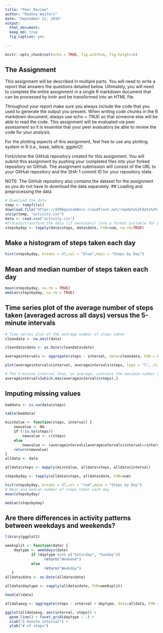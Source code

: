 ---
title: "Peer_Review"
author: "Rodney Waiters"
date: "September 22, 2016"
output: 
  html_document: 
  keep_md: true
  fig_caption: yes
        
---

```{r setup, include=FALSE}
knitr::opts_chunk$set(echo = TRUE, fig.width=6, fig.height=6)
```
## The Assignment
This assignment will be described in multiple parts. You will need to write a report that answers the questions detailed below. Ultimately, you will need to complete the entire assignment in a single R markdown document that can be processed by knitr and be transformed into an HTML file.

Throughout your report make sure you always include the code that you used to generate the output you present. When writing code chunks in the R markdown document, always use echo = TRUE so that someone else will be able to read the code. This assignment will be evaluated via peer assessment so it is essential that your peer evaluators be able to review the code for your analysis.

For the plotting aspects of this assignment, feel free to use any plotting system in R (i.e., base, lattice, ggplot2)

Fork/clone the GitHub repository created for this assignment. You will submit this assignment by pushing your completed files into your forked repository on GitHub. The assignment submission will consist of the URL to your GitHub repository and the SHA-1 commit ID for your repository state.

NOTE: The GitHub repository also contains the dataset for the assignment so you do not have to download the data separately.
## Loading and preprocessing the data
```{r activity }
# Download the data
temp <- tempfile()
download.file("https://d396qusza40orc.cloudfront.net/repdata%2Fdata%2Factivity.zip", destfile = temp )
unzip(temp, "activity.csv")
data <- read.csv("activity.csv")
#Process/transform the data (if necessary) into a format suitable for your analysis
stepsbyday <- tapply(data$steps, data$date, FUN=sum, na.rm=TRUE)
```
## Make a histogram of steps taken each day
```{r stepsbyday }
hist(stepsbyday, breaks = 47,col = "blue",main = "Steps by Day")
```
## Mean and median number of steps taken each day
```{r mean_med }
mean(stepsbyday, na.rm = TRUE)
median(stepsbyday, na.rm = TRUE)
```
## Time series plot of the average number of steps taken (averaged across all days) versus the 5-minute intervals
```{r cleandata}
# Time series plot of the average number of steps taken
cleandata <- na.omit(data)

cleandata$date <- as.Date(cleandata$date)

averageintervals <- aggregate(steps ~ interval, data=cleandata, FUN = mean)

plot(averageintervals$interval, averageintervals$steps, type = "l", xlab = "5-minute interval", ylab = "average number of steps taken")

# The 5-minute interval that, on average, contains the maximum number of steps
averageintervals[which.max(averageintervals$steps),]
```
## Imputing missing values
```{r baddata}
baddata <- is.na(data$steps)

table(baddata)

missValue <- function(steps, interval) {
    newvalue <- NA
    if (!is.na(steps))
        newvalue <- c(steps)
    else
        newvalue <- (averageintervals[averageintervals$interval==interval, "steps"])
    return(newvalue)
}
alldata <- data

alldata$steps <- mapply(missValue, alldata$steps, alldata$interval)

stepsbyday <- tapply(alldata$steps, alldata$date, FUN=sum)

hist(stepsbyday, breaks = 47,col = "red",main = "Steps by Day")
# Mean and median number of steps taken each day
mean(stepsbyday)

median(stepsbyday)
```
## Are there differences in activity patterns between weekdays and weekends?
```{r weekends}
library(ggplot2)

weeksplit <- function(date) {
    daytype <- weekdays(date)
            if (daytype %in% c("Saturday", "Sunday"))
                  return("Weekend")
            else 
                  return("Weekday")
   }
alldata$date <- as.Date(alldata$date)

alldata$daytype <- sapply(alldata$date, FUN=weeksplit)

head(alldata)

alldataavg <- aggregate(steps ~ interval + daytype, data=alldata, FUN =mean)

ggplot(alldataavg, aes(interval, steps)) + 
  geom_line() + facet_grid(daytype ~ .) +
  xlab("5 minute interval") +
  ylab("# of steps")



```

